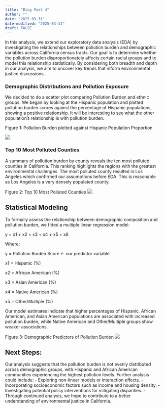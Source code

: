 ```yaml
---
title: "Blog Post 4"
author: ""
date: "2025-03-31"
date-modified: "2025-03-31"
draft: FALSE
---
```


In this analysis, we extend our exploratory data analysis (EDA) by investigating the relationships between pollution burden and demographic variables across California census tracts. Our goal is to determine whether the pollution burden disproportionately affects certain racial groups and to model this relationship statistically. By considering both breadth and depth in our analysis, we aim to uncover key trends that inform environmental justice discussions.

### Demographic Distributions and Pollution Exposure
We decided to do a scatter plot comparing Pollution Burden and ethnic groups. We began by looking at the Hispanic population and plotted pollution burden scores against the percentage of Hispanic populations, showing a positive relationship. It will be interesting to see what the other population’s relationship is with pollution burden. 

Figure 1: Pollution Burden plotted against Hispanic Population Proportion 

![](/images/blog4_a.png){fig-alt="Pollution Burden vs Hispanic Population"}

### Top 10 Most Polluted Counties
A summary of pollution burden by county reveals the ten most polluted counties in California. This ranking highlights the regions with the greatest environmental challenges. The most polluted county resulted in Los Angeles which confirmed our assumptions before EDA. This is reasonable as Los Angeles is a very densely populated county. 

Figure 2: Top 10 Most Polluted Counties 
![](/images/blog4_b.png){fig-alt="Top 10 Most Polluted Counties"}

## Statistical Modeling

To formally assess the relationship between demographic composition and pollution burden, we fitted a multiple linear regression model:
    
y = x1 + x2 + x3 + x4 + x5 + x6

Where:

y = Pollution Burden Score <- our predictor variable

x1 = Hispanic (%)

x2 = African American (%)

x3 = Asian American (%)

x4 = Native American (%)

x5 = Other/Multiple (%)
    
Our model estimates indicate that higher percentages of Hispanic, African American, and Asian American populations are associated with increased pollution burden, while Native American and Other/Multiple groups show weaker associations.

Figure 3: Demographic Predictors of Pollution Burden
![](/images/blog4_c.png){fig-alt="Demographic Predictors of Pollution Burden"}


## Next Steps:
Our analysis suggests that the pollution burden is not evenly distributed across demographic groups, with Hispanic and African American communities experiencing the highest pollution levels. Further analysis could include:
- Exploring non-linear models or interaction effects.
- Incorporating socioeconomic factors such as income and housing density.
- Investigating potential policy interventions for mitigating disparities.
- Through continued analysis, we hope to contribute to a better understanding of environmental justice in California.
